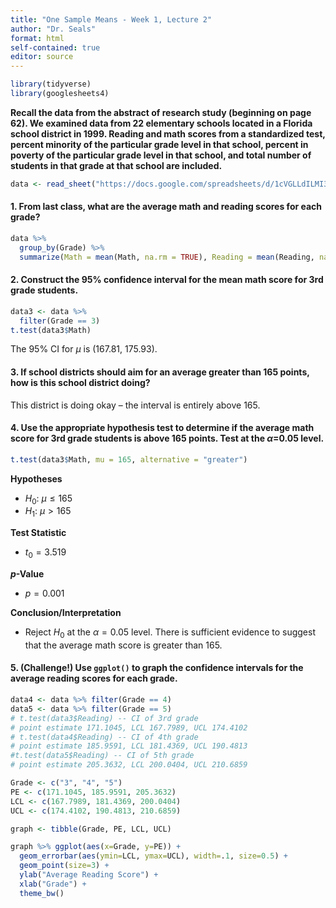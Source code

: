 ```yaml
---
title: "One Sample Means - Week 1, Lecture 2"
author: "Dr. Seals"
format: html
self-contained: true
editor: source
---
```


```r
library(tidyverse)
library(googlesheets4)
```

**Recall the data from the abstract of research study (beginning on page 62). We examined data from 22 elementary schools located in a Florida school district in 1999. Reading and math scores from a standardized test, percent minority of the particular grade level in that school, percent in poverty of the particular grade level in that school, and total number of students in that grade at that school are included.**

```r
data <- read_sheet("https://docs.google.com/spreadsheets/d/1cVGLLdILMI34xjnzHfJNHua6fJROJwCzUBFgV22OLT4/edit#gid=0")
```

#### 1. From last class, what are the average math and reading scores for each grade?

```r
data %>% 
  group_by(Grade) %>%
  summarize(Math = mean(Math, na.rm = TRUE), Reading = mean(Reading, na.rm = TRUE))
```

#### 2. Construct the 95% confidence interval for the mean math score for 3rd grade students.

```r
data3 <- data %>%
  filter(Grade == 3)
t.test(data3$Math)
```

The 95% CI for $\mu$ is (167.81, 175.93).

#### 3. If school districts should aim for an average greater than 165 points, how is this school district doing?

This district is doing okay -- the interval is entirely above 165.

#### 4. Use the appropriate hypothesis test to determine if the average math score for 3rd grade students is above 165 points. Test at the $\alpha$=0.05 level.

```r
t.test(data3$Math, mu = 165, alternative = "greater")
```

**Hypotheses**

-   $H_0: \ \mu \le 165$
-   $H_1: \ \mu > 165$

**Test Statistic**

-   $t_0 = 3.519$

***p*****-Value**

-   $p = 0.001$

**Conclusion/Interpretation**

-   Reject $H_0$ at the $\alpha=0.05$ level. There is sufficient evidence to suggest that the average math score is greater than 165.

#### 5. (Challenge!) Use `ggplot()` to graph the confidence intervals for the average reading scores for each grade.

```r
data4 <- data %>% filter(Grade == 4)
data5 <- data %>% filter(Grade == 5)
# t.test(data3$Reading) -- CI of 3rd grade
# point estimate 171.1045, LCL 167.7989, UCL 174.4102
# t.test(data4$Reading) -- CI of 4th grade
# point estimate 185.9591, LCL 181.4369, UCL 190.4813
#t.test(data5$Reading) -- CI of 5th grade
# point estimate 205.3632, LCL 200.0404, UCL 210.6859

Grade <- c("3", "4", "5")
PE <- c(171.1045, 185.9591, 205.3632)
LCL <- c(167.7989, 181.4369, 200.0404)
UCL <- c(174.4102, 190.4813, 210.6859)

graph <- tibble(Grade, PE, LCL, UCL)

graph %>% ggplot(aes(x=Grade, y=PE)) + 
  geom_errorbar(aes(ymin=LCL, ymax=UCL), width=.1, size=0.5) +
  geom_point(size=3) + 
  ylab("Average Reading Score") +
  xlab("Grade") +
  theme_bw()
```

